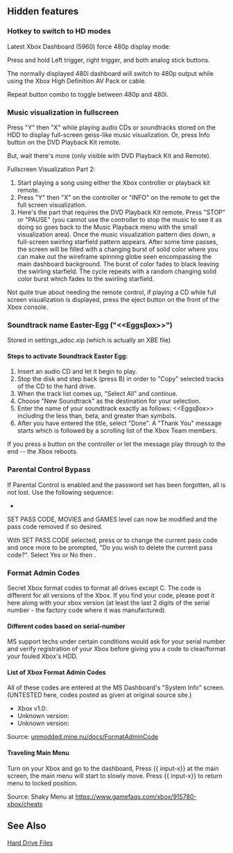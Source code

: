 == Hidden features ==

=== Hotkey to switch to HD modes ===

Latest Xbox Dashboard (5960) force 480p display mode:

Press and hold Left trigger, right trigger, and both analog stick buttons.

The normally displayed 480i dashboard will switch to 480p output while using
the Xbox High Definition AV Pack or cable.

Repeat button combo to toggle between 480p and 480i.

=== Music visualization in fullscreen ===
Press "Y" then "X" while playing audio CDs or soundtracks stored on the HDD to display full-screen geiss-like music visualization.  Or, press Info button on the DVD Playback Kit remote.

But, wait there's more (only visible with DVD Playback Kit and Remote).

Fullscreen Visualization Part 2:

#Start playing a song using either the Xbox controller or playback kit remote.
#Press "Y" then "X" on the controller or "INFO" on the remote to get the full screen visualization.
#Here's the part that requires the DVD Playback Kit remote.  Press "STOP" or "PAUSE" (you cannot use the controller to stop the music to see it as doing so goes back to the Music Playback menu with the small visualization area).  Once the music visualization pattern dies down, a full-screen swirling starfield pattern appears.  After some time passes, the screen will be filled with a changing burst of solid color where you can make out the wireframe spinning globe seen encompassing the main dashboard background.  The burst of color fades to black leaving the swirling starfield. The cycle repeats with a random changing solid color burst which fades to the swirling starfield.

Not quite true about needing the remote control, if playing a CD while full screen visualization is displayed, press the eject button on the front of the Xbox console.

=== Soundtrack name Easter-Egg ("<<Eggs&beta;ox>>") ===

Stored in settings_adoc.xip (which is actually an XBE file)

==== Steps to activate Soundtrack Easter Egg: ====
# Insert an audio CD and let it begin to play. 
# Stop the disk and step back (press B) in order to "Copy" selected tracks of the CD to the hard drive. 
# When the track list comes up, "Select All" and continue. 
# Choose "New Soundtrack" as the destination for your selection. 
# Enter the name of your soundtrack exactly as follows: <<Eggs&beta;ox>> including the less than, beta, and greater than symbols. 
# After you have entered the title, select "Done".  A "Thank You" message starts which is followed by a scrolling list of the Xbox Team members.
If you press a button on the controller or let the message play through to the end -- the Xbox reboots.

=== Parental Control Bypass ===

If Parental Control is enabled and the password set has been forgotten, all is not lost.  Use the following sequence:
* {{input-x}} {{input-y}} {{input-lt}} {{input-x}}
SET PASS CODE, MOVIES and GAMES level can now be modified and the pass code removed if so desired.

With SET PASS CODE selected, press {{input-a}} or {{input-start}} to change the current pass code and once more to be prompted, "Do you wish to delete the current pass code?". Select Yes or No then {{input-a}}.

=== Format Admin Codes ===

Secret Xbox format codes to format all drives except C. The code is different for all versions of the Xbox. If you find your code, please post it here along with your xbox version (at least the last 2 digits of the serial number - the factory code where it was manufactured).

==== Different codes based on serial-number ====

MS support techs under certain conditions would ask for your serial number and verify registration of your Xbox before giving you a code to clear/format your fouled Xbox's HDD.{{FIXME|reason=What part(s) of the serial number they used to determine the correct code is unknown?}}

==== List of Xbox Format Admin Codes ====

All of these codes are entered at the MS Dashboard's "System Info" screen. (UNTESTED here, codes posted as given at original source site.)

* Xbox v1.0: {{input-y}} {{input-x}}  {{input-ly+}} {{input-lx-}} {{input-a}}
* Unknown version{{FIXME|reason=Which? This one seems to work with most Xbox sold in the United States}}: {{input-y}} {{input-ly+}} {{input-ly-}} {{input-x}} {{input-a}}
* Unknown version{{FIXME|reason=Which? This one worked with the Xbox manufactured in Hungary, serial numbers ending in 03}}: {{input-y}} {{input-lx-}} {{input-x}} {{input-a}} {{input-lx-}}

Source: [https://web.archive.org/web/20041010231137/http://unmodded.mine.nu:80/docs/FormatAdminCode  unmodded.mine.nu/docs/FormatAdminCode]

==== Traveling Main Menu ====

Turn on your Xbox and go to the dashboard, Press {{input-y}} {{ input-x}} at the main screen, the main menu will start to slowly move.  Press {{input-y}} {{ input-x}} to return menu to locked position.

Source: Shaky Menu at https://www.gamefaqs.com/xbox/915780-xbox/cheats

== See Also ==

[[Hard Drive Files]]